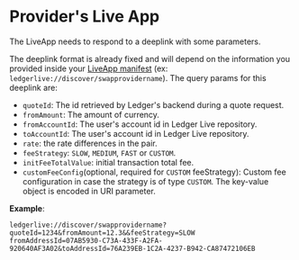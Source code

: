 # Provider's Live App

The LiveApp needs to respond to a deeplink with some parameters.

The deeplink format is already fixed and will depend on the information you provided inside your [LiveApp manifest](../../../ledger-live/discover/non-dapp) (ex: `ledgerlive://discover/swapprovidername`).
The query params for this deeplink are:
* `quoteId`: The id retrieved by Ledger's backend during a quote request.
* `fromAmount`: The amount of currency.
* `fromAccountId`: The user's account id in Ledger Live repository.
* `toAccountId`: The user's account id in Ledger Live repository.
* `rate`: the rate differences in the pair.
* `feeStrategy`: `SLOW`, `MEDIUM`, `FAST` or `CUSTOM`.
* `initFeeTotalValue`: initial transaction total fee.
* `customFeeConfig`(optional, required for `CUSTOM` feeStrategy): Custom fee configuration in case the strategy is of type `CUSTOM`. The key-value object is encoded in URI parameter.

__Example__:
```
ledgerlive://discover/swapprovidername?quoteId=1234&fromAmount=12.3&&feeStrategy=SLOW
fromAddressId=07AB5930-C73A-433F-A2FA-920640AF3A02&toAddressId=76A239EB-1C2A-4237-B942-CA87472106EB
```
